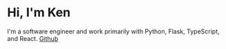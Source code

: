 # Hi, I'm Ken

I'm a software engineer and work primarily with Python, Flask, TypeScript, and React. 
[Github](https://github.com/canknee/)
